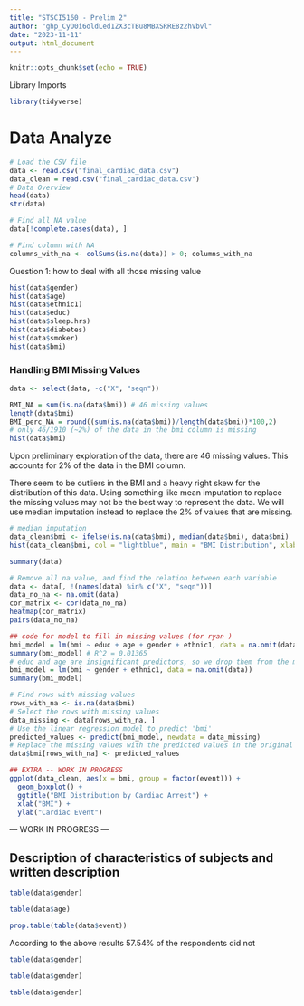 ```yaml
---
title: "STSCI5160 - Prelim 2"
author: "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"
date: "2023-11-11"
output: html_document
---
```


```r
knitr::opts_chunk$set(echo = TRUE)
```

Library Imports
```R
library(tidyverse)
```

# Data Analyze
```r
# Load the CSV file
data <- read.csv("final_cardiac_data.csv")
data_clean = read.csv("final_cardiac_data.csv")
# Data Overview
head(data)
str(data)

# Find all NA value
data[!complete.cases(data), ]

# Find column with NA
columns_with_na <- colSums(is.na(data)) > 0; columns_with_na
```

Question 1:
how to deal with all those missing value

```r
hist(data$gender)
hist(data$age)
hist(data$ethnic1)
hist(data$educ)
hist(data$sleep.hrs)
hist(data$diabetes)
hist(data$smoker)
hist(data$bmi)
```

### Handling BMI Missing Values

```R
data <- select(data, -c("X", "seqn"))

BMI_NA = sum(is.na(data$bmi)) # 46 missing values
length(data$bmi)
BMI_perc_NA = round((sum(is.na(data$bmi))/length(data$bmi))*100,2)
# only 46/1910 (~2%) of the data in the bmi column is missing
hist(data$bmi)
```

Upon preliminary exploration of the data, there are 46 missing values. This accounts for 2% of the data in the BMI column.

There seem to be outliers in the BMI and a heavy right skew for the distribution of this data. Using something like mean imputation to replace the missing values may not be the best way to represent the data. We will use median imputation instead to replace the 2% of values that are missing. 

```R
# median imputation
data_clean$bmi <- ifelse(is.na(data$bmi), median(data$bmi), data$bmi)
hist(data_clean$bmi, col = "lightblue", main = "BMI Distribution", xlab = "BMI")
```

```R
summary(data)
```
```R
# Remove all na value, and find the relation between each variable
data <- data[, !(names(data) %in% c("X", "seqn"))]
data_no_na <- na.omit(data)
cor_matrix <- cor(data_no_na)
heatmap(cor_matrix)
pairs(data_no_na)
```

```R
## code for model to fill in missing values (for ryan )
bmi_model = lm(bmi ~ educ + age + gender + ethnic1, data = na.omit(data))
summary(bmi_model) # R^2 = 0.01365
# educ and age are insignificant predictors, so we drop them from the model
bmi_model = lm(bmi ~ gender + ethnic1, data = na.omit(data))
summary(bmi_model) 

# Find rows with missing values
rows_with_na <- is.na(data$bmi)
# Select the rows with missing values
data_missing <- data[rows_with_na, ]
# Use the linear regression model to predict 'bmi'
predicted_values <- predict(bmi_model, newdata = data_missing)
# Replace the missing values with the predicted values in the original data frame
data$bmi[rows_with_na] <- predicted_values
```




```R
## EXTRA -- WORK IN PROGRESS
ggplot(data_clean, aes(x = bmi, group = factor(event))) +
  geom_boxplot() +
  ggtitle("BMI Distribution by Cardiac Arrest") +
  xlab("BMI") +
  ylab("Cardiac Event")
```


--- WORK IN PROGRESS ---

## Description of characteristics of subjects and written description

```R
table(data$gender)
```
```R
table(data$age)
```

```R
prop.table(table(data$event))
```

According to the above results 57.54% of the respondents did not 

```R
table(data$gender)
```


```R
table(data$gender)
```

```R
table(data$gender)
```






